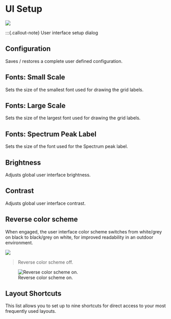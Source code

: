 # UI Setup {#sec-ui-section}
![](https://media.githubusercontent.com/media/FLUX-SE/doc_images/main/Analyzer/Setup/UISetup.png)

:::{.callout-note}
User interface setup dialog

## Configuration
Saves / restores a complete user defined configuration.

## Fonts: Small Scale
Sets the size of the smallest font used for drawing the grid labels.

## Fonts: Large Scale
Sets the size of the largest font used for drawing the grid labels.

## Fonts: Spectrum Peak Label
Sets the size of the font used for the Spectrum peak label.

## Brightness
Adjusts global user interface brightness.

## Contrast
Adjusts global user interface contrast.

## Reverse color scheme
When engaged, the user interface color scheme switches from white/grey on black to black/grey on white, for improved readability in an outdoor environment.

![](https://media.githubusercontent.com/media/FLUX-SE/doc_images/main/Analyzer/Setup/DarkTheme.png)

>Reverse color scheme off.

![Reverse color scheme on.](https://media.githubusercontent.com/media/FLUX-SE/doc_images/main/Analyzer/Setup/BrightTheme.png)

## Layout Shortcuts
This list allows you to set up to nine shortcuts for direct access to your most frequently used layouts.
